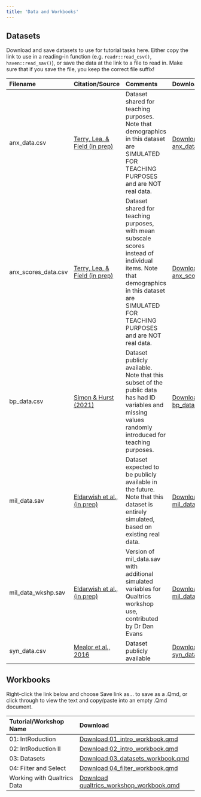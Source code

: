 ```yaml
---
title: 'Data and Workbooks'
---
```



## Datasets


Download and save datasets to use for tutorial tasks here.
Either copy the link to use in a reading-in function (e.g. `readr::read_csv()`, `haven::read_sav()`), or save the data at the link to a file to read in.
Make sure that if you save the file, you keep the correct file suffix!


<table class="table" style="margin-left: auto; margin-right: auto;">
 <thead>
  <tr>
   <th style="text-align:left;"> Filename </th>
   <th style="text-align:left;"> Citation/Source </th>
   <th style="text-align:left;"> Comments </th>
   <th style="text-align:left;"> Download </th>
  </tr>
 </thead>
<tbody>
  <tr>
   <td style="text-align:left;"> anx_data.csv </td>
   <td style="text-align:left;"> <a href="https://osf.io/8jk5v/">Terry, Lea, &amp; Field (in prep)</a> </td>
   <td style="text-align:left;"> Dataset shared for teaching purposes. Note that demographics in this dataset are SIMULATED FOR TEACHING PURPOSES and are NOT real data. </td>
   <td style="text-align:left;"> <a href="https://raw.githubusercontent.com/drmankin/practicum/master/data/anx_data.csv">Download anx_data.csv</a> </td>
  </tr>
  <tr>
   <td style="text-align:left;"> anx_scores_data.csv </td>
   <td style="text-align:left;"> <a href="https://osf.io/8jk5v/">Terry, Lea, &amp; Field (in prep)</a> </td>
   <td style="text-align:left;"> Dataset shared for teaching purposes, with mean subscale scores instead of individual items. Note that demographics in this dataset are SIMULATED FOR TEACHING PURPOSES and are NOT real data. </td>
   <td style="text-align:left;"> <a href="https://raw.githubusercontent.com/drmankin/practicum/master/data/anx_scores_data.csv">Download anx_scores_data.csv</a> </td>
  </tr>
  <tr>
   <td style="text-align:left;"> bp_data.csv </td>
   <td style="text-align:left;"> <a href="https://sussex.figshare.com/articles/dataset/Dataset_for_paper_Body_Positivity_but_not_for_everyone/9885644">Simon &amp; Hurst (2021)</a> </td>
   <td style="text-align:left;"> Dataset publicly available. Note that this subset of the public data has had ID variables and missing values randomly introduced for teaching purposes. </td>
   <td style="text-align:left;"> <a href="https://raw.githubusercontent.com/drmankin/practicum/master/data/bp_data.csv">Download bp_data.csv</a> </td>
  </tr>
  <tr>
   <td style="text-align:left;"> mil_data.sav </td>
   <td style="text-align:left;"> <a href="https://profiles.sussex.ac.uk/p323096-vlad-costin">Eldarwish et al., (in prep)</a> </td>
   <td style="text-align:left;"> Dataset expected to be publicly available in the future. Note that this dataset is entirely simulated, based on existing real data. </td>
   <td style="text-align:left;"> <a href="https://raw.githubusercontent.com/drmankin/practicum/master/data/mil_data.sav">Download mil_data.sav</a> </td>
  </tr>
  <tr>
   <td style="text-align:left;"> mil_data_wkshp.sav </td>
   <td style="text-align:left;"> <a href="https://profiles.sussex.ac.uk/p323096-vlad-costin">Eldarwish et al., (in prep)</a> </td>
   <td style="text-align:left;"> Version of mil_data.sav with additional simulated variables for Qualtrics workshop use, contributed by Dr Dan Evans </td>
   <td style="text-align:left;"> <a href="https://raw.githubusercontent.com/drmankin/practicum/master/data/mil_data_wkshp.sav">Download mil_data_wkshp.sav</a> </td>
  </tr>
  <tr>
   <td style="text-align:left;"> syn_data.csv </td>
   <td style="text-align:left;"> <a href="https://journals.plos.org/plosone/article?id=10.1371/journal.pone.0155483">Mealor et al., 2016</a> </td>
   <td style="text-align:left;"> Dataset publicly available </td>
   <td style="text-align:left;"> <a href="https://raw.githubusercontent.com/drmankin/practicum/master/data/syn_data.csv">Download syn_data.csv</a> </td>
  </tr>
</tbody>
</table>


## Workbooks

Right-click the link below and choose Save link as... to save as a .Qmd,
or click through to view the text and copy/paste into an empty .Qmd document.

<table class="table" style="margin-left: auto; margin-right: auto;">
 <thead>
  <tr>
   <th style="text-align:left;"> Tutorial/Workshop Name </th>
   <th style="text-align:left;"> Download </th>
  </tr>
 </thead>
<tbody>
  <tr>
   <td style="text-align:left;"> 01: IntRoduction </td>
   <td style="text-align:left;"> <a href="https://raw.githubusercontent.com/drmankin/practicum/master/workbooks/01_intro_workbook.qmd" download="01_intro_workbook.qmd">Download 01_intro_workbook.qmd</a> </td>
  </tr>
  <tr>
   <td style="text-align:left;"> 02: IntRoduction II </td>
   <td style="text-align:left;"> <a href="https://raw.githubusercontent.com/drmankin/practicum/master/workbooks/02_intro_workbook.qmd" download="02_intro_workbook.qmd">Download 02_intro_workbook.qmd</a> </td>
  </tr>
  <tr>
   <td style="text-align:left;"> 03: Datasets </td>
   <td style="text-align:left;"> <a href="https://raw.githubusercontent.com/drmankin/practicum/master/workbooks/03_datasets_workbook.qmd" download="03_datasets_workbook.qmd">Download 03_datasets_workbook.qmd</a> </td>
  </tr>
  <tr>
   <td style="text-align:left;"> 04: Filter and Select </td>
   <td style="text-align:left;"> <a href="https://raw.githubusercontent.com/drmankin/practicum/master/workbooks/04_filter_workbook.qmd" download="04_filter_workbook.qmd">Download 04_filter_workbook.qmd</a> </td>
  </tr>
  <tr>
   <td style="text-align:left;"> Working with Qualtrics Data </td>
   <td style="text-align:left;"> <a href="https://raw.githubusercontent.com/drmankin/practicum/master/workbooks/qualtrics_workshop_workbook.qmd" download="qualtrics_workshop_workbook.qmd">Download qualtrics_workshop_workbook.qmd</a> </td>
  </tr>
</tbody>
</table>
